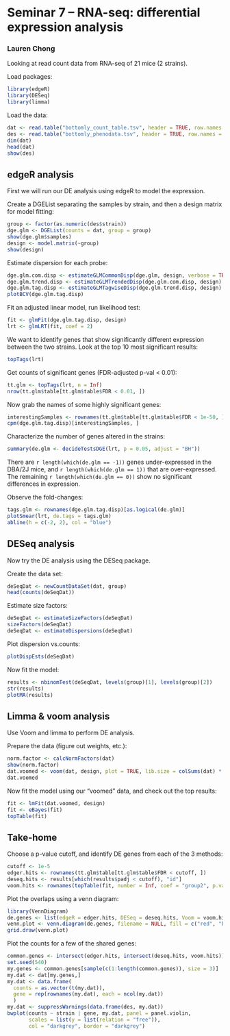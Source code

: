 Seminar 7 -- RNA-seq: differential expression analysis
======================================================
### Lauren Chong

Looking at read count data from RNA-seq of 21 mice (2 strains).

Load packages:
```r
library(edgeR)
library(DESeq)
library(limma)
```

Load the data:
```r
dat <- read.table("bottomly_count_table.tsv", header = TRUE, row.names = 1)
des <- read.table("bottomly_phenodata.tsv", header = TRUE, row.names = 1)
dim(dat)
head(dat)
show(des)
```

edgeR analysis
--------------
First we will run our DE analysis using edgeR to model the expression.  

Create a DGEList separating the samples by strain, and then a design matrix for model fitting:
```r
group <- factor(as.numeric(des$strain))
dge.glm <- DGEList(counts = dat, group = group)
show(dge.glm$samples)
design <- model.matrix(~group)
show(design)
```

Estimate dispersion for each probe:
```r
dge.glm.com.disp <- estimateGLMCommonDisp(dge.glm, design, verbose = TRUE)
dge.glm.trend.disp <- estimateGLMTrendedDisp(dge.glm.com.disp, design)
dge.glm.tag.disp <- estimateGLMTagwiseDisp(dge.glm.trend.disp, design)
plotBCV(dge.glm.tag.disp)
```

Fit an adjusted linear model, run likelihood test:
```r
fit <- glmFit(dge.glm.tag.disp, design)
lrt <- glmLRT(fit, coef = 2)
```

We want to identify genes that show significantly different expression between the two strains. Look at the top 10 most significant results:
```r
topTags(lrt)
```

Get counts of significant genes (FDR-adjusted p-val < 0.01):
```r
tt.glm <- topTags(lrt, n = Inf)
nrow(tt.glm$table[tt.glm$table$FDR < 0.01, ])
```

Now grab the names of some highly significant genes:
```r
interestingSamples <- rownames(tt.glm$table[tt.glm$table$FDR < 1e-50, ])
cpm(dge.glm.tag.disp)[interestingSamples, ]
```

Characterize the number of genes altered in the strains:
```r
summary(de.glm <- decideTestsDGE(lrt, p = 0.05, adjust = "BH"))
```
There are `r length(which(de.glm == -1))` genes under-expressed in the DBA/2J mice, and `r length(which(de.glm == 1))` that are over-expressed. The remaining `r length(which(de.glm == 0))` show no significant differences in expression.

Observe the fold-changes:
```r
tags.glm <- rownames(dge.glm.tag.disp)[as.logical(de.glm)]
plotSmear(lrt, de.tags = tags.glm)
abline(h = c(-2, 2), col = "blue")
```

DESeq analysis
--------------
Now try the DE analysis using the DESeq package.

Create the data set:
```r
deSeqDat <- newCountDataSet(dat, group)
head(counts(deSeqDat))
```

Estimate size factors:
```r
deSeqDat <- estimateSizeFactors(deSeqDat)
sizeFactors(deSeqDat)
deSeqDat <- estimateDispersions(deSeqDat)
```

Plot dispersion vs.counts:
```r
plotDispEsts(deSeqDat)
```

Now fit the model:
```r
results <- nbinomTest(deSeqDat, levels(group)[1], levels(group)[2])
str(results)
plotMA(results)
```

Limma & voom analysis
---------------------
Use Voom and limma to perform DE analysis.

Prepare the data (figure out weights, etc.):
```r
norm.factor <- calcNormFactors(dat)
show(norm.factor)
dat.voomed <- voom(dat, design, plot = TRUE, lib.size = colSums(dat) * norm.factor)
dat.voomed
```

Now fit the model using our "voomed" data, and check out the top results:
```r
fit <- lmFit(dat.voomed, design)
fit <- eBayes(fit)
topTable(fit)
```

Take-home
---------
Choose a p-value cutoff, and identify DE genes from each of the 3 methods:
```r
cutoff <- 1e-5
edger.hits <- rownames(tt.glm$table[tt.glm$table$FDR < cutoff, ])
deseq.hits <- results[which(results$padj < cutoff), "id"]
voom.hits <- rownames(topTable(fit, number = Inf, coef = "group2", p.value = cutoff))
```

Plot the overlaps using a venn diagram:
```r
library(VennDiagram)
de.genes <- list(edgeR = edger.hits, DESeq = deseq.hits, Voom = voom.hits)
venn.plot <- venn.diagram(de.genes, filename = NULL, fill = c("red", "blue", "green"), cat.fontface = "bold", cat.cex = 1.5, cex = 2, fontface = "bold")
grid.draw(venn.plot)
```

Plot the counts for a few of the shared genes:
```r
common.genes <- intersect(edger.hits, intersect(deseq.hits, voom.hits))
set.seed(540)
my.genes <- common.genes[sample(c(1:length(common.genes)), size = 3)]
my.dat <- dat[my.genes,]
my.dat <- data.frame(
  counts = as.vector(t(my.dat)),
  gene = rep(rownames(my.dat), each = ncol(my.dat))
  )
my.dat <- suppressWarnings(data.frame(des, my.dat))
bwplot(counts ~ strain | gene, my.dat, panel = panel.violin,
       scales = list(y = list(relation = "free")),
       col = "darkgrey", border = "darkgrey")
```